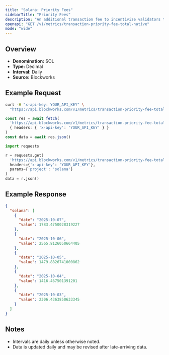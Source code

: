 ```yaml
---
title: "Solana: Priority Fees"
sidebarTitle: "Priority Fees"
description: "An additional transaction fee to incentivize validators to prioritize and execute transactions."
openapi: "GET /v1/metrics/transaction-priority-fee-total-native"
mode: "wide"
---
```


## Overview

- **Denomination:** SOL
- **Type:** Decimal
- **Interval:** Daily
- **Source:** Blockworks

## Example Request

<CodeGroup>

```bash cURL
curl -H "x-api-key: YOUR_API_KEY" \
  "https://api.blockworks.com/v1/metrics/transaction-priority-fee-total-native?project=solana"
```

```typescript TypeScript
const res = await fetch(
  'https://api.blockworks.com/v1/metrics/transaction-priority-fee-total-native?project=solana',
  { headers: { 'x-api-key': 'YOUR_API_KEY' } }
)
const data = await res.json()
```

```python Python
import requests

r = requests.get(
  'https://api.blockworks.com/v1/metrics/transaction-priority-fee-total-native',
  headers={'x-api-key': 'YOUR_API_KEY'},
  params={'project': 'solana'}
)
data = r.json()
```

</CodeGroup>

## Example Response

```json
{
  "solana": [
    {
      "date": "2025-10-07",
      "value": 1783.4750028319227
    },
    {
      "date": "2025-10-06",
      "value": 2565.8126050664405
    },
    {
      "date": "2025-10-05",
      "value": 1479.8826741000862
    },
    {
      "date": "2025-10-04",
      "value": 1416.467501391201
    },
    {
      "date": "2025-10-03",
      "value": 2306.4363850633345
    }
  ]
}
```

## Notes
- Intervals are daily unless otherwise noted.
- Data is updated daily and may be revised after late-arriving data.